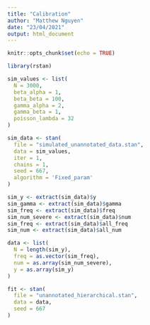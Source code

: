 ```yaml
---
title: "Calibration"
author: "Matthew Nguyen"
date: "23/04/2021"
output: html_document
---
```


```r
knitr::opts_chunk$set(echo = TRUE)
```

```r
library(rstan)
```

```r
sim_values <- list(
  N = 3000,
  beta_alpha = 1,
  beta_beta = 100,
  gamma_alpha = 2,
  gamma_beta = 1,
  poisson_lambda = 32
)

sim_data <- stan(
  file = "simulated_unannotated_data.stan",
  data = sim_values,
  iter = 1,
  chains = 1,
  seed = 667,
  algorithm = 'Fixed_param'
)

sim_y <- extract(sim_data)$y
sim_gamma <- extract(sim_data)$gamma
sim_freq <- extract(sim_data)$freq
sim_num_severe <- extract(sim_data)$num
sim_freq <- extract(sim_data)$all_freq
sim_num <- extract(sim_data)$all_num
```

```r
data <- list(
  N = length(sim_y),
  freq = as.vector(sim_freq),
  num = as.array(sim_num_severe),
  y = as.array(sim_y)
)

fit <- stan(
  file = "unannotated_hierarchical.stan",
  data = data,
  seed = 667
)
```